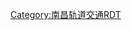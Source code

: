 {{Routemap
<includeonly>| inline = yes</includeonly>
| title = 南昌地铁2号线
| title-bg = #{{南昌地铁颜色|2}}
| title-color = #000000
| navbar = 南昌地铁2号线RDT
|map=
uKDSTa!~PORTALf~~ ~~ ~~[[生米南车辆综合基地]]
utBHF~~[[南路站|南路]]
utBHF~~[[大崗站|大崗]]
utBHF~~[[生米站|生米]]
utBHF~~[[九龍湖南站|九龍湖南]]
utBHF~~[[市民中心站 (南昌市)|市民中心]]
utBHF~~[[鷹潭街站|鷹潭街]]
utBHF~~[[國博站|國博]]
uetkABZg2~~ ~~ ~~2、4号线联络线
\uextCONTgq\utTINTxt!~uextkSTRc1\uextkABZq+4\uextCONTfq~~ ~~[[西站南廣場站|西站南廣場]]~~换乘{{南昌地铁线路名|4|block}}
CONTgq\BHFq!~HUBa\umtKRZ\CONTfq\~~ ~~ ~~[[File:China Railways.svg|14px]] [[南昌西站]] 国铁[[昌福铁路]]
HUBlf\utBHF!~HUBeq\~~[[南昌西站 (地铁)|南昌西站]]
utBHF~~[[龙岗站 (南昌地铁)|龙岗]]
utBHF~~[[国体中心站|国体中心]]
utBHF~~[[卧龙山站|卧龙山]]
utBHF~~[[岭北站|岭北]]
utBHF~~[[前湖大道站|前湖大道]]
uextCONTgq\utTINTxt\uextCONTfq~~ ~~[[学府大道东站|学府大道东]]~~换乘{{南昌地铁线路名|5|block}}
utBHF~~[[翠苑路站|翠苑路]]
\utCONTgq\utTINTt!~utkSTRc2\utkABZq+3\utCONTfq~~ ~~[[地铁大厦站|地铁大厦]]~~换乘{{南昌地铁线路名|1|block}}
utkABZg+1~~ ~~ ~~1、2号线联络线
utSTR
utBHF~~[[雅苑路站|雅苑路]]
utBHF~~[[红谷中大道站|红谷中大道]]
utKRZW~~ ~~ ~~下穿[[赣江]]
utSTR
utBHF~~[[阳明公园站|阳明公园]]
\utCONTgq\utTINTt!~utkSTRc2\utkABZq+3\utCONTfq~~ ~~[[青山路口站|青山路口]]~~换乘{{南昌地铁线路名|3|block}}
utkABZg+1~~ ~~ ~~2、3号线联络线
utBHF~~[[福州路站|福州路]]
utCONTgq\utTINTt\utCONTfq~~ ~~[[八一广场站|八一广场]]~~换乘{{南昌地铁线路名|1|block}}
utBHF~~[[永叔路站|永叔路]]
uextCONTgq\utTINTxt\uextCONTfq~~ ~~[[丁公路南站|丁公路南]]~~换乘{{南昌地铁线路名|4|block}}
CONTgq\BHFq!~HUBa\umtKRZ\CONTfq\~~ ~~ ~~[[File:China Railways.svg|14px]] [[南昌火车站]] 国铁[[京九线]]
HUBlf\utBHF!~HUBeq\~~[[南昌火车站 (地铁)|南昌火车站]]
utBHF~~[[順外站|順外]]
utKRZW~~ ~~ ~~下穿[[玉带河]]
utKBHFe~~[[辛家庵站|辛家庵]]
}}<noinclude>

{{rdt intro|[[南昌地铁2号线]]}}

[[Category:南昌轨道交通RDT‎]]